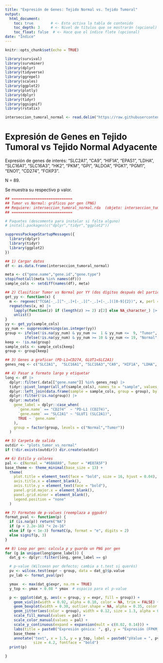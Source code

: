 ```yaml
---
title: "Expresión de Genes: Tejido Normal vs. Tejido Tumoral"
output: 
  html_document:
    toc: true        # <- Esto activa la tabla de contenido
    toc_depth: 3     # <- Nivel de títulos que se mostrarán (opcional)
    toc_float: false  # <- Hace que el índice flote (opcional)
date: "Índice"
---
```


```r
knitr::opts_chunk$set(echo = TRUE)

library(survival)
library(survminer)
library(dplyr)
library(tidyverse)
library(ggrepel)
library(scales)
library(ggplot2)
library(plotly)
library(dplyr)
library(tidyr)
library(ggsignif)
library(rstatix)

```

```r

interseccion_tumoral_normal <- read.delim("https://raw.githubusercontent.com/Lamartaav/TESIS/refs/heads/main/interseccion_tumoral_normal.tsv")

```

# Expresión de Genes en Tejido Tumoral vs Tejido Normal Adyacente

Expresión de genes de interés: "SLC2A1", "CA9", "HIF1A", "EPAS1", "LDHA", "SLC16A1", "SLC16A3", "HK2", "PKM", "GPI", "ALDOA", "PGK1", "PGM1", "ENO1", "CD274", "FOXP3".

N = 89.

Se muestra su respectivo p valor. 


```r

## ============================
## Tumor vs Normal: gráficos por gen (PNG)
## Requiere: interseccion_tumoral_normal.rda  (objeto: interseccion_tumoral_normal)
## ============================

# Paquetes (descomenta para instalar si falta alguno)
# install.packages(c("dplyr","tidyr","ggplot2"))

suppressPackageStartupMessages({
  library(dplyr)
  library(tidyr)
  library(ggplot2)
})

## 1) Cargar datos
df <- as.data.frame(interseccion_tumoral_normal)

meta <- c("gene.name","gene.id","gene.type")
stopifnot(all(meta %in% names(df)))
sample_cols <- setdiff(names(df), meta)

## 2) Clasificar Tumor vs Normal por YY (dos dígitos después del participant ID)
get_yy <- function(x) {
  m <- regexec("TCGA[-_.][^-_.]+[-_.][^-_.]+[-_.]([0-9]{2})", x, perl = TRUE, ignore.case = TRUE)
  regmatches(x, m) |>
    lapply(function(z) if (length(z) >= 2) z[2] else NA_character_) |>
    unlist()
}
yy <- get_yy(sample_cols)
yy_num <- suppressWarnings(as.integer(yy))
group <- ifelse(!is.na(yy_num) & yy_num >=  1 & yy_num <=  9, "Tumor",
         ifelse(!is.na(yy_num) & yy_num >= 10 & yy_num <= 19, "Normal", NA_character_))
keep <- !is.na(group)
sample_cols <- sample_cols[keep]
group <- group[keep]

## 3) Genes a graficar (PD-L1=CD274, GLUT1=SLC2A1)
genes_req <- c("SLC2A1",  "SLC16A1", "SLC16A3","CA9", "HIF1A", "LDHA", "FOXP3", "CD274", "EPAS1", "HK2", "PKM", "GPI", "ALDOA", "PGK1", "PGM1", "ENO1")

## 4) Pasar a formato largo y etiquetar
long <- df |>
  dplyr::filter(.data[["gene.name"]] %in% genes_req) |>
  tidyr::pivot_longer(all_of(sample_cols), names_to = "sample", values_to = "expr") |>
  dplyr::left_join(data.frame(sample = sample_cols, group = group), by = "sample") |>
  dplyr::filter(!is.na(group)) |>
  dplyr::mutate(
    gene_label = dplyr::case_when(
      `gene.name` == "CD274"  ~ "PD-L1 (CD274)",
      `gene.name` == "SLC2A1" ~ "GLUT1 (SLC2A1)",
      TRUE ~ `gene.name`
    ),
    group = factor(group, levels = c("Normal","Tumor"))
  )

## 5) Carpeta de salida
outdir <- "plots_tumor_vs_normal"
if (!dir.exists(outdir)) dir.create(outdir)

## 6) Estilo y colores
pal <- c(Normal = "#6BA8A9", Tumor = "#E07A5F")
base_theme <- theme_minimal(base_size = 13) +
  theme(
    plot.title = element_text(face = "bold", size = 16, hjust = 0.04),
    axis.title.x = element_blank(),
    axis.title.y = element_text(face = "bold"),
    panel.grid.major.x = element_blank(),
    panel.grid.minor = element_blank(),
    legend.position = "none"
  )

## 7) Formateo de p-values (reemplaza a ggpubr)
format_pval <- function(p) {
  if (is.na(p)) return("NA")
  if (p < 2.2e-16) "< 2e-16"
  else if (p < 1e-3) formatC(p, format = "e", digits = 2)
  else signif(p, 3)
}

## 8) Loop por gen: calcula p y guarda un PNG por gen
for (g in unique(long$gene_label)) {
  dat_g <- dplyr::filter(long, gene_label == g)

  # p‑value (Wilcoxon por defecto; cambia a t.test si querés)
  pv <- wilcox.test(expr ~ group, data = dat_g)$p.value
  pv_lab <- format_pval(pv)

  ymax  <- max(dat_g$expr, na.rm = TRUE)
  y_top <- ymax + 0.08 * ymax  # espacio para el p-value

  p <- ggplot(dat_g, aes(x = group, y = expr, fill = group)) +
    geom_violin(width = 0.92, alpha = 0.10, color = NA, trim = FALSE) +
    geom_boxplot(width = 0.30, outlier.shape = NA, alpha = 0.35, color = "grey25") +
    geom_jitter(aes(color = group), width = 0.12, size = 1.3, alpha = 0.55) +
    scale_fill_manual(values = pal) +
    scale_color_manual(values = pal) +
    scale_y_continuous(expand = expansion(mult = c(0.02, 0.14))) +
    labs(title = paste0("Expresión génica: ", g), y = "Expresión (FPKM_UQ_UNSTRANDED)") +
    base_theme +
    annotate("text", x = 1.5, y = y_top, label = paste0("pValue = ", pv_lab),
             size = 4.2, fontface = "bold")
  print(p)
  
}

```

